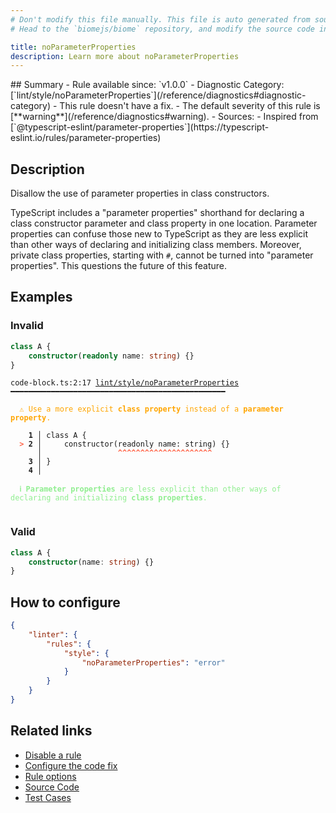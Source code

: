 ```yaml
---
# Don't modify this file manually. This file is auto generated from source, and you will lose your changes next time the website is built.
# Head to the `biomejs/biome` repository, and modify the source code in there.

title: noParameterProperties
description: Learn more about noParameterProperties
---
```


<Tabs>
<TabItem label="TypeScript and TSX" icon="seti:typescript">
## Summary
- Rule available since: `v1.0.0`
- Diagnostic Category: [`lint/style/noParameterProperties`](/reference/diagnostics#diagnostic-category)
- This rule doesn't have a fix.
- The default severity of this rule is [**warning**](/reference/diagnostics#warning).
- Sources: 
  - Inspired from [`@typescript-eslint/parameter-properties`](https://typescript-eslint.io/rules/parameter-properties)

## Description
Disallow the use of parameter properties in class constructors.

TypeScript includes a "parameter properties" shorthand for declaring a class constructor parameter and class property in one location.
Parameter properties can confuse those new to TypeScript as they are less explicit than other ways of declaring and initializing class members.
Moreover, private class properties, starting with `#`, cannot be turned into "parameter properties".
This questions the future of this feature.

## Examples

### Invalid

```ts
class A {
    constructor(readonly name: string) {}
}
```

<pre class="language-text"><code class="language-text">code-block.ts:2:17 <a href="https://biomejs.dev/linter/rules/no-parameter-properties">lint/style/noParameterProperties</a> ━━━━━━━━━━━━━━━━━━━━━━━━━━━━━━━━━━━━━━━━━━━━━━━━<br /><br />  <strong><span style="color: Orange;">⚠</span></strong> <span style="color: Orange;">Use a more explicit </span><span style="color: Orange;"><strong>class property</strong></span><span style="color: Orange;"> instead of a </span><span style="color: Orange;"><strong>parameter property</strong></span><span style="color: Orange;">.</span><br />  <br />    <strong>1 │ </strong>class A &#123;<br />  <strong><span style="color: Tomato;">&gt;</span></strong> <strong>2 │ </strong>    constructor(readonly name: string) &#123;&#125;<br />   <strong>   │ </strong>                <strong><span style="color: Tomato;">^</span></strong><strong><span style="color: Tomato;">^</span></strong><strong><span style="color: Tomato;">^</span></strong><strong><span style="color: Tomato;">^</span></strong><strong><span style="color: Tomato;">^</span></strong><strong><span style="color: Tomato;">^</span></strong><strong><span style="color: Tomato;">^</span></strong><strong><span style="color: Tomato;">^</span></strong><strong><span style="color: Tomato;">^</span></strong><strong><span style="color: Tomato;">^</span></strong><strong><span style="color: Tomato;">^</span></strong><strong><span style="color: Tomato;">^</span></strong><strong><span style="color: Tomato;">^</span></strong><strong><span style="color: Tomato;">^</span></strong><strong><span style="color: Tomato;">^</span></strong><strong><span style="color: Tomato;">^</span></strong><strong><span style="color: Tomato;">^</span></strong><strong><span style="color: Tomato;">^</span></strong><strong><span style="color: Tomato;">^</span></strong><strong><span style="color: Tomato;">^</span></strong><strong><span style="color: Tomato;">^</span></strong><br />    <strong>3 │ </strong>&#125;<br />    <strong>4 │ </strong><br />  <br />  <strong><span style="color: lightgreen;">ℹ</span></strong> <span style="color: lightgreen;"><strong>Parameter properties</strong></span><span style="color: lightgreen;"> are less explicit than other ways of declaring and initializing </span><span style="color: lightgreen;"><strong>class properties</strong></span><span style="color: lightgreen;">.</span><br />  <br /></code></pre>

### Valid

```ts
class A {
    constructor(name: string) {}
}
```

## How to configure
```json title="biome.json"
{
	"linter": {
		"rules": {
			"style": {
				"noParameterProperties": "error"
			}
		}
	}
}

```
## Related links

- [Disable a rule](/linter/#disable-a-rule)
- [Configure the code fix](/linter#configure-the-code-fix)
- [Rule options](/linter/#rule-options)
- [Source Code](https://github.com/biomejs/biome/blob/main/crates/biome_js_analyze/src/lint/style/no_parameter_properties.rs)
- [Test Cases](https://github.com/biomejs/biome/blob/main/crates/biome_js_analyze/tests/specs/style/noParameterProperties)

</TabItem>
</Tabs>

